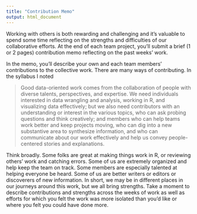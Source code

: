 ```yaml
---
title: "Contribution Memo"
output: html_document
---
```


Working with others is both rewarding and challenging and it's valuable to spend some time reflecting on the strengths and difficulties of our collaborative efforts. At the end of each team project, you'll submit a brief (1 or 2 pages) contribution memo reflecting on the past weeks' work. 

In the memo, you'll describe your own and each team members' contributions to the collective work. There are many ways of contributing. In the syllabus I noted

> Good data-oriented work comes from the collaboration of people with diverse talents, perspectives, and expertise. We need individuals interested in data wrangling and analysis, working in R, and visualizing data effectively; but we also need contributors with an understanding or interest in the various topics, who can ask probing questions and think creatively; and members who can help teams work better and keep projects moving, who can dig into a new substantive area to synthesize information, and who can communicate about our work effectively and help us convey people-centered stories and explanations.

Think broadly. Some folks are great at making things work in R, or reviewing others' work and catching errors. Some of us are extremely organized and help keep the team on track. Some members are especially talented at helping everyone be heard. Some of us are better writers or editors or discoverers of new information. In short, we may be in different places in our journeys around this work, but we all bring  strengths. Take a moment to describe contributions and strengths across the weeks of work as well as efforts for which you felt the work was more isolated than you'd like or where you felt you could have done more.

